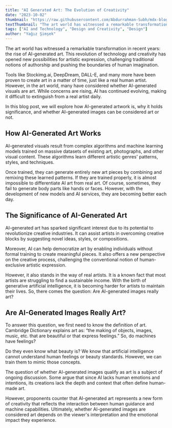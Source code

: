 ```yaml
---
title: "AI Generated Art: The Evolution of Creativity"
date: "2023-10-02"
thumbnail: "https://raw.githubusercontent.com/Abdurrahman-Subh/mdx-blog/main/images/ai-generated-art.jpg"
textThumbnail: "The art world has witnessed a remarkable transformation in recent years: the rise of AI-generated art. This revolution of technology and creativity has opened new possibilities for artistic expression, challenging traditional notions of authorship and pushing the boundaries of human imagination."
tags: ["AI and Technology", "Design and Creativity", "Design"]
author: "Yağız Şimşek"
---
```


<CustomImage
  src="https://raw.githubusercontent.com/Abdurrahman-Subh/mdx-blog/main/images/ai-generated-art.jpg"
  alt="Warning: Next Level Ahead"
/>

The art world has witnessed a remarkable transformation in recent years: the rise of AI-generated art. This revolution of technology and creativity has opened new possibilities for artistic expression, challenging traditional notions of authorship and pushing the boundaries of human imagination.

Tools like Stockimg.ai, DeepDream, DALL-E, and many more have been proven to create art in a matter of time, just like a real human artist. However, in the art world, many have considered whether AI-generated visuals are art. While concerns are rising, AI has continued evolving, making it difficult to extinguish from a real artist daily.

In this blog post, we will explore how AI-generated artwork is, why it holds significance, and whether AI-generated images can be considered art or not.

## How AI-Generated Art Works

AI-generated visuals result from complex algorithms and machine learning models trained on massive datasets of existing art, photographs, and other visual content. These algorithms learn different artistic genres' patterns, styles, and techniques.

Once trained, they can generate entirely new art pieces by combining and remixing these learned patterns. If they are trained properly, it is almost impossible to differentiate AI art from real art. Of course, sometimes, they fail to generate body parts like hands or faces. However, with the development of new models and AI services, they are becoming better each day.

## The Significance of AI-Generated Art

AI-generated art has sparked significant interest due to its potential to revolutionize creative industries. It can assist artists in overcoming creative blocks by suggesting novel ideas, styles, or compositions.

Moreover, AI can help democratize art by enabling individuals without formal training to create meaningful pieces. It also offers a new perspective on the creative process, challenging the conventional notion of human-exclusive artistic expression.

However, it also stands in the way of real artists. It is a known fact that most artists are struggling to find a sustainable income. With the birth of generative artificial intelligence, it is becoming harder for artists to maintain their lives. So, there comes the question: Are AI-generated images really art?

## Are AI-Generated Images Really Art?

To answer this question, we first need to know the definition of art. Cambridge Dictionary explains art as: “the making of objects, images, music, etc. that are beautiful or that express feelings.” So, do machines have feelings?

Do they even know what beauty is? We know that artificial intelligence cannot understand human feelings or beauty standards. However, we can train them to mimic those concepts.

The question of whether AI-generated images qualify as art is a subject of ongoing discussion. Some argue that since AI lacks human emotions and intentions, its creations lack the depth and context that often define human-made art.

However, proponents counter that AI-generated art represents a new form of creativity that reflects the interaction between human guidance and machine capabilities. Ultimately, whether AI-generated images are considered art depends on the viewer's interpretation and the emotional impact they experience.
